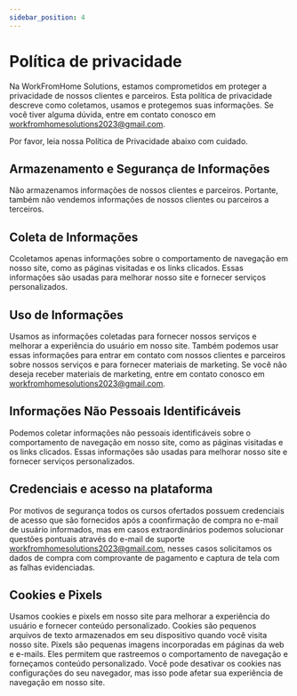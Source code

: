 ---
sidebar_position: 4
---

# Política de privacidade
Na WorkFromHome Solutions, estamos comprometidos em proteger a privacidade de 
nossos clientes e parceiros. Esta política de privacidade descreve como 
coletamos, usamos e protegemos suas informações. Se você tiver alguma dúvida, 
entre em contato conosco em workfromhomesolutions2023@gmail.com.

Por favor, leia nossa Política de Privacidade abaixo com cuidado.

## Armazenamento e Segurança de Informações
Não armazenamos informações de nossos clientes e parceiros. Portante, também 
não vendemos informações de nossos clientes ou parceiros a terceiros.

## Coleta de Informações
Ccoletamos apenas informações sobre o comportamento de navegação em nosso site, 
como as páginas visitadas e os links clicados. Essas informações são usadas 
para melhorar nosso site e fornecer serviços personalizados.

## Uso de Informações
Usamos as informações coletadas para fornecer nossos serviços e melhorar a 
experiência do usuário em nosso site. Também podemos usar essas informações para 
entrar em contato com nossos clientes e parceiros sobre nossos serviços e para 
fornecer materiais de marketing. Se você não deseja receber materiais de 
marketing, entre em contato conosco em workfromhomesolutions2023@gmail.com.

## Informações Não Pessoais Identificáveis
Podemos coletar informações não pessoais identificáveis sobre o comportamento de 
navegação em nosso site, como as páginas visitadas e os links clicados. Essas 
informações são usadas para melhorar nosso site e fornecer serviços personalizados.

## Credenciais e acesso na plataforma
Por motivos de segurança todos os cursos ofertados possuem credenciais de acesso que 
são fornecidos após a coonfirmação de compra no e-mail de usuário informados, mas em casos 
extraordinários podemos solucionar questões pontuais através do e-mail de suporte workfromhomesolutions2023@gmail.com, 
nesses casos solicitamos os dados de compra com comprovante de pagamento e captura de tela com as falhas evidenciadas.

## Cookies e Pixels
Usamos cookies e pixels em nosso site para melhorar a experiência do usuário e 
fornecer conteúdo personalizado. Cookies são pequenos arquivos de texto 
armazenados em seu dispositivo quando você visita nosso site. Pixels são 
pequenas imagens incorporadas em páginas da web e e-mails. Eles permitem que 
rastreemos o comportamento de navegação e forneçamos conteúdo personalizado. 
Você pode desativar os cookies nas configurações do seu navegador, mas isso pode 
afetar sua experiência de navegação em nosso site.
